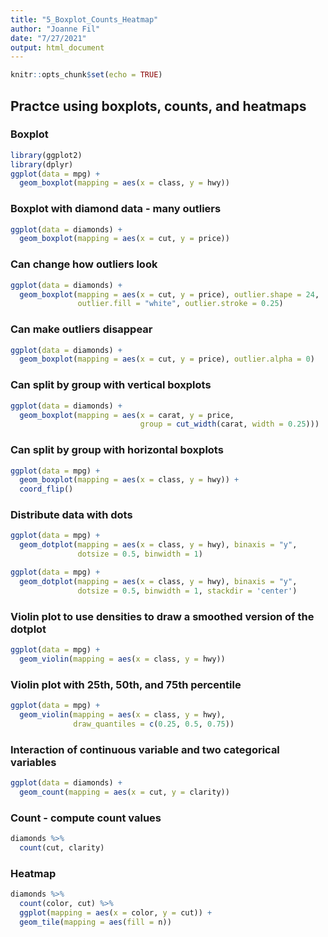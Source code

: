 ```yaml
---
title: "5_Boxplot_Counts_Heatmap"
author: "Joanne Fil"
date: "7/27/2021"
output: html_document
---
```


```r
knitr::opts_chunk$set(echo = TRUE)
```

## Practce using boxplots, counts, and heatmaps

### Boxplot

```r
library(ggplot2)
library(dplyr)
ggplot(data = mpg) +
  geom_boxplot(mapping = aes(x = class, y = hwy))
```

### Boxplot with diamond data - many outliers

```r
ggplot(data = diamonds) +
  geom_boxplot(mapping = aes(x = cut, y = price))
```

### Can change how outliers look

```r
ggplot(data = diamonds) +
  geom_boxplot(mapping = aes(x = cut, y = price), outlier.shape = 24, 
               outlier.fill = "white", outlier.stroke = 0.25)
```

### Can make outliers disappear

```r
ggplot(data = diamonds) +
  geom_boxplot(mapping = aes(x = cut, y = price), outlier.alpha = 0)
```

### Can split by group with vertical boxplots

```r
ggplot(data = diamonds) +
  geom_boxplot(mapping = aes(x = carat, y = price, 
                             group = cut_width(carat, width = 0.25)))
```

### Can split by group with horizontal boxplots

```r
ggplot(data = mpg) +
  geom_boxplot(mapping = aes(x = class, y = hwy)) + 
  coord_flip()
```

### Distribute data with dots

```r
ggplot(data = mpg) +
  geom_dotplot(mapping = aes(x = class, y = hwy), binaxis = "y", 
               dotsize = 0.5, binwidth = 1)
```

```r
ggplot(data = mpg) +
  geom_dotplot(mapping = aes(x = class, y = hwy), binaxis = "y", 
               dotsize = 0.5, binwidth = 1, stackdir = 'center')
```

### Violin plot to use densities to draw a smoothed version of the dotplot

```r
ggplot(data = mpg) +
  geom_violin(mapping = aes(x = class, y = hwy))
```

### Violin plot with 25th, 50th, and 75th percentile

```r
ggplot(data = mpg) +
  geom_violin(mapping = aes(x = class, y = hwy),
              draw_quantiles = c(0.25, 0.5, 0.75))
```

### Interaction of continuous variable and two categorical variables

```r
ggplot(data = diamonds) +
  geom_count(mapping = aes(x = cut, y = clarity))

```

### Count - compute count values

```r
diamonds %>% 
  count(cut, clarity)
```

### Heatmap

```r
diamonds %>% 
  count(color, cut) %>% 
  ggplot(mapping = aes(x = color, y = cut)) +
  geom_tile(mapping = aes(fill = n))
```




